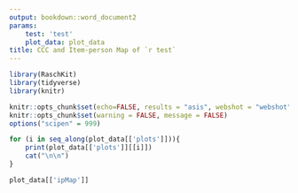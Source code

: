 ```yaml
---
output: bookdown::word_document2
params:
    test: 'test'
    plot_data: plot_data
title: CCC and Item-person Map of `r test`
---
```


```r
library(RaschKit)
library(tidyverse)
library(knitr)

knitr::opts_chunk$set(echo=FALSE, results = "asis", webshot = "webshot")
knitr::opts_chunk$set(warning = FALSE, message = FALSE) 
options("scipen" = 999)
```

\newpage

```r
for (i in seq_along(plot_data[['plots']])){
    print(plot_data[['plots']][[i]])
    cat("\n\n")
}
```

\newpage

```r
plot_data[['ipMap']]
```

